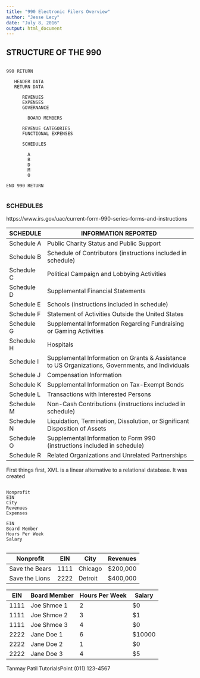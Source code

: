 ```yaml
---
title: "990 Electronic Filers Overview"
author: "Jesse Lecy"
date: "July 8, 2016"
output: html_document
---
```






## STRUCTURE OF THE 990



```

990 RETURN

   HEADER DATA
   RETURN DATA
   
      REVENUES
      EXPENSES
      GOVERNANCE
      
        BOARD MEMBERS
      
      REVENUE CATEGORIES
      FUNCTIONAL EXPENSES
      
      SCHEDULES
      
        A
        B
        D
        M
        O
        
END 990 RETURN


```




### SCHEDULES

https://www.irs.gov/uac/current-form-990-series-forms-and-instructions



SCHEDULE    |   INFORMATION REPORTED
------------|----------------------------------------------------------------
Schedule A	|   Public Charity Status and Public Support
Schedule B	| 	Schedule of Contributors (instructions included in schedule)
Schedule C	| 	Political Campaign and Lobbying Activities
Schedule D	| 	Supplemental Financial Statements
Schedule E	| 	Schools (instructions included in schedule)
Schedule F	| 	Statement of Activities Outside the United States
Schedule G	| 	Supplemental Information Regarding Fundraising or Gaming Activities
Schedule H	| 	Hospitals
Schedule I	| 	Supplemental Information on Grants & Assistance to US Organizations, Governments, and Individuals
Schedule J	| 	Compensation Information
Schedule K	| 	Supplemental Information on Tax-Exempt Bonds
Schedule L	| 	Transactions with Interested Persons
Schedule M	| 	Non-Cash Contributions (instructions included in schedule)
Schedule N	| 	Liquidation, Termination, Dissolution, or Significant Disposition of Assets
Schedule O	| 	Supplemental Information to Form 990 (instructions included in schedule)
Schedule R	| 	Related Organizations and Unrelated Partnerships









First things first, XML is a linear alternative to a relational database. It was created 

```

Nonprofit
EIN
City
Revenues
Expenses

EIN
Board Member
Hours Per Week
Salary


```

Nonprofit   |   EIN   |    City    |   Revenues  
------------|---------|------------|-----------------
Save the Bears | 1111  |  Chicago  |  $200,000
Save the Lions  | 2222  |  Detroit  |  $400,000


EIN     |     Board Member    |   Hours Per Week  |  Salary
--------|---------------------|-------------------|----------
1111    | Joe Shmoe 1         |   2               |  $0
1111    | Joe Shmoe 2         |   3               |  $1
1111    | Joe Shmoe 3         |   4               |  $0
2222    | Jane Doe 1          |   6               |  $10000
2222    | Jane Doe 2          |   1               |  $0
2222    | Jane Doe 3          |   4               |  $5



<contact-info>
 <name>Tanmay Patil</name>
 <company>TutorialsPoint</company>
 <phone>(011) 123-4567</phone>
</contact-info>



